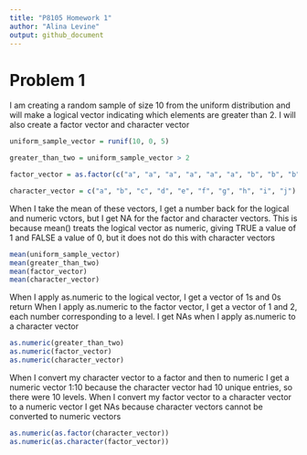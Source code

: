 ```yaml
---
title: "P8105 Homework 1"
author: "Alina Levine"
output: github_document
---
```


# Problem 1


I am creating a random sample of size 10 from the uniform distribution and will make 
a logical vector indicating which elements are greater than 2. I will also create a factor vector
and character vector

```r

uniform_sample_vector = runif(10, 0, 5)

greater_than_two = uniform_sample_vector > 2

factor_vector = as.factor(c("a", "a", "a", "a", "a", "a", "b", "b", "b", "b"))

character_vector = c("a", "b", "c", "d", "e", "f", "g", "h", "i", "j")

```

When I take the mean of these vectors, I get a number back for the 
logical and numeric vctors, but I get NA for the factor and character vectors. This is because
mean() treats the logical vector as numeric, giving TRUE a value of 1
and FALSE a value of 0, but it does not do this with character vectors

```r
mean(uniform_sample_vector)
mean(greater_than_two)
mean(factor_vector)
mean(character_vector)

```


When I apply as.numeric to the logical vector, I get a vector of 1s and 0s return
When I apply as.numeric to the factor vector, I get a vector of 1 and 2, each number
corresponding to a level. I get NAs when I apply as.numeric to a character vector

```r

as.numeric(greater_than_two)
as.numeric(factor_vector)
as.numeric(character_vector)


```

When I convert my character vector to a factor and then to numeric I get a numeric vector 1:10
because the character vector had 10 unique entries, so there were 10 levels. When I convert my 
factor vector to a character vector to a numeric vector I get NAs because character vectors 
cannot be converted to numeric vectors

```r

as.numeric(as.factor(character_vector))
as.numeric(as.character(factor_vector))


```




